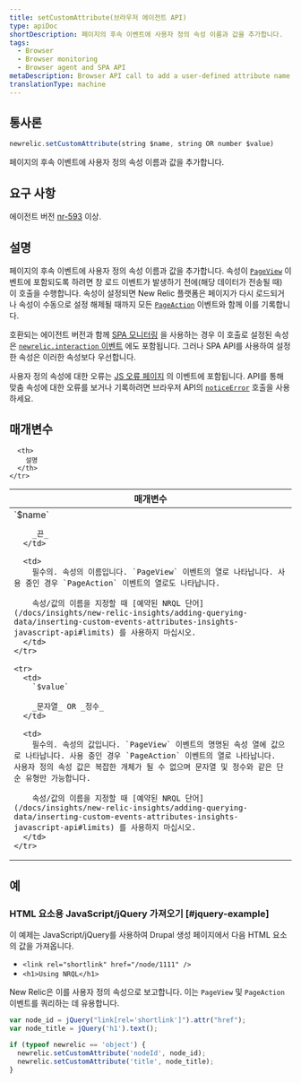 ```yaml
---
title: setCustomAttribute(브라우저 에이전트 API)
type: apiDoc
shortDescription: 페이지의 후속 이벤트에 사용자 정의 속성 이름과 값을 추가합니다.
tags:
  - Browser
  - Browser monitoring
  - Browser agent and SPA API
metaDescription: Browser API call to add a user-defined attribute name and value to subsequent events on the page.
translationType: machine
---
```


## 통사론

```js
newrelic.setCustomAttribute(string $name, string OR number $value)
```

페이지의 후속 이벤트에 사용자 정의 속성 이름과 값을 추가합니다.

## 요구 사항

에이전트 버전 [nr-593](/docs/release-notes/new-relic-browser-release-notes/browser-agent-release-notes) 이상.

## 설명

페이지의 후속 이벤트에 사용자 정의 속성 이름과 값을 추가합니다. 속성이 [`PageView`](/docs/insights/explore-data/attributes/browser-default-attributes-insights#browser-attributes-table) 이벤트에 포함되도록 하려면 창 로드 이벤트가 발생하기 전에(해당 데이터가 전송될 때) 이 호출을 수행합니다. 속성이 설정되면 New Relic 플랫폼은 페이지가 다시 로드되거나 속성이 수동으로 설정 해제될 때까지 모든 [`PageAction`](/docs/insights/explore-data/attributes/browser-default-attributes-insights#pageaction-list) 이벤트와 함께 이를 기록합니다.

호환되는 에이전트 버전과 함께 [SPA 모니터링](/docs/browser/single-page-app-monitoring/get-started/welcome-single-page-app-monitoring) 을 사용하는 경우 이 호출로 설정된 속성은 [`newrelic.interaction` 이벤트](/docs/browser/new-relic-browser/browser-agent-apis/browser-spa-api-newrelicinteraction) 에도 포함됩니다. 그러나 SPA API를 사용하여 설정한 속성은 이러한 속성보다 우선합니다.

사용자 정의 속성에 대한 오류는 [JS 오류 페이지](/docs/browser/new-relic-browser/browser-pro-features/javascript-errors-page-detect-analyze-errors) 의 이벤트에 포함됩니다. API를 통해 맞춤 속성에 대한 오류를 보거나 기록하려면 브라우저 API의 [`noticeError`](/docs/browser/new-relic-browser/browser-agent-spa-api/newrelicnoticeerror-browser-agent-api) 호출을 사용하세요.

## 매개변수

<table>
  <thead>
    <tr>
      <th width="25%">
        매개변수
      </th>

      <th>
        설명
      </th>
    </tr>
  </thead>

  <tbody>
    <tr>
      <td>
        `$name`

        _끈_
      </td>

      <td>
        필수의. 속성의 이름입니다. `PageView` 이벤트의 열로 나타납니다. 사용 중인 경우 `PageAction` 이벤트의 열로도 나타납니다.

        속성/값의 이름을 지정할 때 [예약된 NRQL 단어](/docs/insights/new-relic-insights/adding-querying-data/inserting-custom-events-attributes-insights-javascript-api#limits) 를 사용하지 마십시오.
      </td>
    </tr>

    <tr>
      <td>
        `$value`

        _문자열_ OR _정수_
      </td>

      <td>
        필수의. 속성의 값입니다. `PageView` 이벤트의 명명된 속성 열에 값으로 나타납니다. 사용 중인 경우 `PageAction` 이벤트의 열로 나타납니다. 사용자 정의 속성 값은 복잡한 개체가 될 수 없으며 문자열 및 정수와 같은 단순 유형만 가능합니다.

        속성/값의 이름을 지정할 때 [예약된 NRQL 단어](/docs/insights/new-relic-insights/adding-querying-data/inserting-custom-events-attributes-insights-javascript-api#limits) 를 사용하지 마십시오.
      </td>
    </tr>
  </tbody>
</table>

## 예

### HTML 요소용 JavaScript/jQuery 가져오기 [#jquery-example]

이 예제는 JavaScript/jQuery를 사용하여 Drupal 생성 페이지에서 다음 HTML 요소의 값을 가져옵니다.

* `<link rel="shortlink" href="/node/1111" />`
* `<h1>Using NRQL</h1>`

New Relic은 이를 사용자 정의 속성으로 보고합니다. 이는 `PageView` 및 `PageAction` 이벤트를 쿼리하는 데 유용합니다.

```js
var node_id = jQuery("link[rel='shortlink']").attr("href");
var node_title = jQuery('h1').text();

if (typeof newrelic == 'object') {
  newrelic.setCustomAttribute('nodeId', node_id);
  newrelic.setCustomAttribute('title', node_title);
}
```